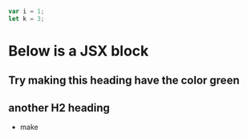 ```js live=true

var i = 1;
let k = 3;


```


# Below is a JSX block

<div style={{ padding: '10px 30px', backgroundColor: 'tomato' }}>
  <h2>Try making this heading have the color green</h2>
</div>


## another H2 heading
- make
